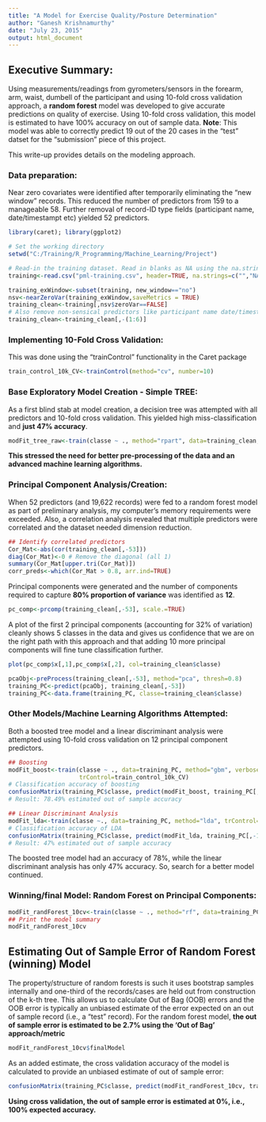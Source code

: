 ```yaml
---
title: "A Model for Exercise Quality/Posture Determination"
author: "Ganesh Krishnamurthy"
date: "July 23, 2015"
output: html_document
---
```

## Executive Summary:
Using measurements/readings from gyrometers/sensors in the forearm, arm, waist, dumbell of the participant and using 10-fold cross validation approach, a __random forest__ model was developed to give accurate predictions on quality of exercise. Using 10-fold cross validation, this model is estimated to have 100% accuracy on out of sample data. __Note__: This model was able to correctly predict 19 out of the 20 cases in the "test" datset for the "submission" piece of this project.

This write-up provides details on the modeling approach.

### Data preparation:
Near zero covariates were identified after temporarily eliminating the "new window" records. This reduced the number of predictors from 159 to a manageable 58. Further removal of record-ID type fields (participant name, date/timestampt etc) yielded 52 predictors.

```r
library(caret); library(ggplot2)

# Set the working directory
setwd("C:/Training/R_Programming/Machine_Learning/Project")

# Read-in the training dataset. Read in blanks as NA using the na.strings argument
training<-read.csv("pml-training.csv", header=TRUE, na.strings=c("","NA"))
```
```r
training_exWindow<-subset(training, new_window=="no") 
nsv<-nearZeroVar(training_exWindow,saveMetrics = TRUE)
training_clean<-training[,nsv$zeroVar==FALSE]
# Also remove non-sensical predictors like participant name date/timestamp/etc
training_clean<-training_clean[,-(1:6)]
```
### Implementing 10-Fold Cross Validation:
This was done using the "trainControl" functionality in the Caret package
```r
train_control_10k_CV<-trainControl(method="cv", number=10)
```
### Base Exploratory Model Creation - Simple TREE:
As a first blind stab at model creation, a decision tree was attempted with all predictors and 10-fold cross validation. This yielded high miss-classification and __just 47% accuracy__.
```r
modFit_tree_raw<-train(classe ~ ., method="rpart", data=training_clean, trControl=train_control_10k_CV)
```
__This stressed the need for better pre-processing of the data and an advanced machine learning algorithms.__

### Principal Component Analysis/Creation:
When 52 predictors (and 19,622 records) were fed to a random forest model as part of preliminary analysis, my computer's memory requirements were exceeded. Also, a correlation analysis revealed that multiple predictors were correlated and the dataset needed dimension reduction.
```r
## Identify correlated predictors
Cor_Mat<-abs(cor(training_clean[,-53]))
diag(Cor_Mat)<-0 # Remove the diagonal (all 1)
summary(Cor_Mat[upper.tri(Cor_Mat)])
corr_preds<-which(Cor_Mat > 0.8, arr.ind=TRUE)
```
Principal components were generated and the number of components required to capture __80% proportion of variance__ was identified as __12__. 
```r
pc_comp<-prcomp(training_clean[,-53], scale.=TRUE)
```
A plot of the first 2 principal components (accounting for 32% of variation) cleanly shows 5 classes in the data and gives us confidence that we are on the right path with this approach and that adding 10 more principal components will fine tune classification further.
```r
plot(pc_comp$x[,1],pc_comp$x[,2], col=training_clean$classe)
```
```r
pcaObj<-preProcess(training_clean[,-53], method="pca", thresh=0.8)
training_PC<-predict(pcaObj, training_clean[,-53])
training_PC<-data.frame(training_PC, classe=training_clean$classe)
```
### Other Models/Machine Learning Algorithms Attempted:
Both a boosted tree model and a linear discriminant analysis were attempted using 10-fold cross validation on 12 principal component predictors.
```r
## Boosting
modFit_boost<-train(classe ~ ., data=training_PC, method="gbm", verbose=FALSE,
                    trControl=train_control_10k_CV)
# Classification accuracy of boosting
confusionMatrix(training_PC$classe, predict(modFit_boost, training_PC[,-13]))
# Result: 78.49% estimated out of sample accuracy

## Linear Discriminant Analysis
modFit_lda<-train(classe ~., data=training_PC, method="lda", trControl=train_control_10k_CV)
# Classification accuracy of LDA
confusionMatrix(training_PC$classe, predict(modFit_lda, training_PC[,-13]))
# Result: 47% estimated out of sample accuracy
```
The boosted tree model had an accuracy of 78%, while the linear discriminant analysis has only 47% accuracy. So, search for a better model continued.

### Winning/final Model: Random Forest on Principal Components:
```r
modFit_randForest_10cv<-train(classe ~ ., method="rf", data=training_PC, trControl=train_control_10k_CV)
## Print the model summary
modFit_randForest_10cv
```
## Estimating Out of Sample Error of Random Forest (winning) Model
The property/structure of random forests is such it uses bootstrap samples internally and one-third of the records/cases are held out from construction of the k-th tree. This allows us to calculate Out of Bag (OOB) errors and the OOB error is typically an unbiased estimate of the error expected on an out of sample record (i.e., a "test" record).
For the random forest model, __the out of sample error is estimated to be 2.7% using the 'Out of Bag' approach/metric__
```r
modFit_randForest_10cv$finalModel
```
As an added estimate, the cross validation accuracy of the model is calculated to provide an unbiased estimate of out of sample error:
```r
confusionMatrix(training_PC$classe, predict(modFit_randForest_10cv, training_PC[,-13]))
```
__Using cross validation, the out of sample error is estimated at 0%, i.e., 100% expected accuracy.__

